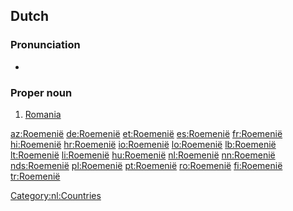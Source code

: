 ==Dutch==

===Pronunciation===
*{{a|NL}} {{audio|Nl-Roemenië.ogg|audio|lang=nl}}

===Proper noun===
{{nl-proper noun|n}}

# [[Romania]]

[[Category:nl:Countries]]

[[az:Roemenië]]
[[de:Roemenië]]
[[et:Roemenië]]
[[es:Roemenië]]
[[fr:Roemenië]]
[[hi:Roemenië]]
[[hr:Roemenië]]
[[io:Roemenië]]
[[lo:Roemenië]]
[[lb:Roemenië]]
[[lt:Roemenië]]
[[li:Roemenië]]
[[hu:Roemenië]]
[[nl:Roemenië]]
[[nn:Roemenië]]
[[nds:Roemenië]]
[[pl:Roemenië]]
[[pt:Roemenië]]
[[ro:Roemenië]]
[[fi:Roemenië]]
[[tr:Roemenië]]